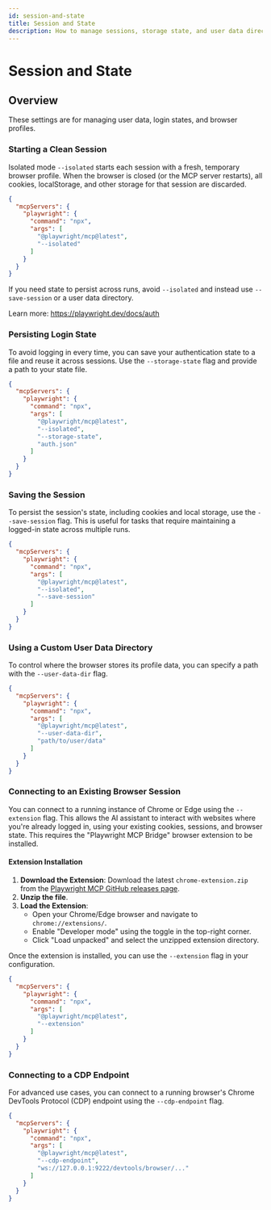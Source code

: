 ```yaml
---
id: session-and-state
title: Session and State
description: How to manage sessions, storage state, and user data directories with Playwright MCP.
---
```

# Session and State

## Overview

These settings are for managing user data, login states, and browser profiles.

### Starting a Clean Session

Isolated mode `--isolated` starts each session with a fresh, temporary browser profile. When the browser is closed (or the MCP server restarts), all cookies, localStorage, and other storage for that session are discarded.

```json
{
  "mcpServers": {
    "playwright": {
      "command": "npx",
      "args": [
        "@playwright/mcp@latest",
        "--isolated"
      ]
    }
  }
}
```

If you need state to persist across runs, avoid `--isolated` and instead use `--save-session` or a user data directory.

Learn more: https://playwright.dev/docs/auth

### Persisting Login State

To avoid logging in every time, you can save your authentication state to a file and reuse it across sessions. Use the `--storage-state` flag and provide a path to your state file.

```json
{
  "mcpServers": {
    "playwright": {
      "command": "npx",
      "args": [
        "@playwright/mcp@latest",
        "--isolated",
        "--storage-state",
        "auth.json"
      ]
    }
  }
}
```

### Saving the Session

To persist the session's state, including cookies and local storage, use the `--save-session` flag. This is useful for tasks that require maintaining a logged-in state across multiple runs.

```json
{
  "mcpServers": {
    "playwright": {
      "command": "npx",
      "args": [
        "@playwright/mcp@latest",
        "--isolated",
        "--save-session"
      ]
    }
  }
}
```

### Using a Custom User Data Directory

To control where the browser stores its profile data, you can specify a path with the `--user-data-dir` flag.

```json
{
  "mcpServers": {
    "playwright": {
      "command": "npx",
      "args": [
        "@playwright/mcp@latest",
        "--user-data-dir",
        "path/to/user/data"
      ]
    }
  }
}
```

### Connecting to an Existing Browser Session

You can connect to a running instance of Chrome or Edge using the `--extension` flag. This allows the AI assistant to interact with websites where you're already logged in, using your existing cookies, sessions, and browser state. This requires the "Playwright MCP Bridge" browser extension to be installed.

#### Extension Installation

1.  **Download the Extension**: Download the latest `chrome-extension.zip` from the [Playwright MCP GitHub releases page](https://github.com/microsoft/playwright-mcp/releases).
2.  **Unzip the file**.
3.  **Load the Extension**:
    *   Open your Chrome/Edge browser and navigate to `chrome://extensions/`.
    *   Enable "Developer mode" using the toggle in the top-right corner.
    *   Click "Load unpacked" and select the unzipped extension directory.

Once the extension is installed, you can use the `--extension` flag in your configuration.

```json
{
  "mcpServers": {
    "playwright": {
      "command": "npx",
      "args": [
        "@playwright/mcp@latest",
        "--extension"
      ]
    }
  }
}
```

### Connecting to a CDP Endpoint

For advanced use cases, you can connect to a running browser's Chrome DevTools Protocol (CDP) endpoint using the `--cdp-endpoint` flag.

```json
{
  "mcpServers": {
    "playwright": {
      "command": "npx",
      "args": [
        "@playwright/mcp@latest",
        "--cdp-endpoint",
        "ws://127.0.0.1:9222/devtools/browser/..."
      ]
    }
  }
}
```
